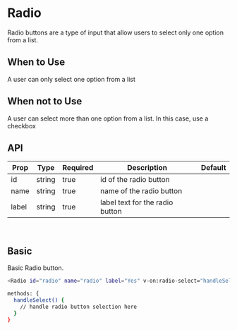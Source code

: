 
<Meta title="Radio" component={Radio} />

# Radio

Radio buttons are a type of input that allow users to select only one option from a list.

## When to Use

A user can only select one option from a list

## When not to Use

A user can select more than one option from a list. In this case, use a checkbox

## API

| Prop  | Type   | Required | Description                     | Default |
| ----- | ------ | -------- | ------------------------------- | ------- |
| id    | string | true     | id of the radio button          |         |
| name  | string | true     | name of the radio button        |         |
| label | string | true     | label text for the radio button |         |

<br />

## Basic

Basic Radio button.

<Story name="Basic" id="radio--basic"></Story>

```bash
<Radio id="radio" name="radio" label="Yes" v-on:radio-select="handleSelect" />

methods: {
  handleSelect() {
    // handle radio button selection here
  }
}
```
